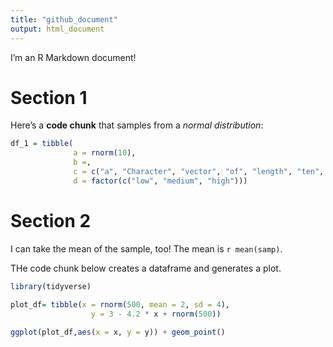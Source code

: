 ```yaml
---
title: "github_document"
output: html_document
---
```


I'm an R Markdown document! 

# Section 1

Here's a **code chunk** that samples from 
a _normal distribution_:

```r
df_1 = tibble(
              a = rnorm(10),
              b =,
              c = c("a", "Character", "vector", "of", "length", "ten", "in", "column", "lettered", "c"),
              d = factor(c("low", "medium", "high")))
```

# Section 2

I can take the mean of the sample, too!
The mean is `r mean(samp)`.

THe code chunk below creates a dataframe and generates a plot.
```r

library(tidyverse)

plot_df= tibble(x = rnorm(500, mean = 2, sd = 4),
                  y = 3 - 4.2 * x + rnorm(500))
                  
ggplot(plot_df,aes(x = x, y = y)) + geom_point()

```
